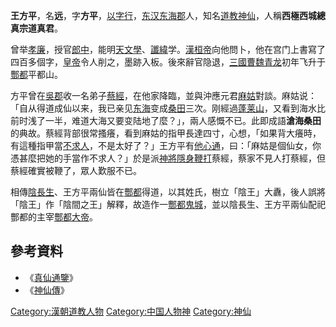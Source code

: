 '''王方平'''，名'''远'''，字'''方平'''，[[以字行|以字行]]，[[东汉|东汉]][[东海郡|东海郡]]人，知名[[道教|道教]][[神仙|神仙]]，人稱'''西極西城總真宗道真君'''。

曾举[[孝廉|孝廉]]，授官[[郎中|郎中]]，能明[[天文學|天文學]]、[[讖緯|讖緯]]学。[[漢桓帝|漢桓帝]]向他問卜，他在宫门上書寫了四百多個字，[[皇帝|皇帝]]令人削之，墨跡入板。後來辭官隐退，[[三國|三國]][[曹魏|曹魏]][[青龙|青龙]]初年飞升于[[酆都|酆都]]平都山。

方平曾在[[吳郡|吳郡]]收一名弟子[[蔡經|蔡經]]，在他家降臨，並與沖應元君[[麻姑|麻姑]]對談。麻姑说：「自从得道成仙以来，我已亲见[[东海|东海]]变成[[桑樹|桑田]]三次。刚經過[[蓬莱山|蓬莱山]]，又看到海水比前时浅了一半，难道大海又要变陆地了麼？」，兩人感慨不已。此即成語'''滄海桑田'''的典故。蔡經背部很常搔癢，看到麻姑的指甲長達四寸，心想，「如果背大癢時，有這種指甲當[[不求人|不求人]]，不是太好了？」王方平有[[他心通|他心通]]，曰：「麻姑是個仙女，你憑甚麼把她的手當作不求人？」於是派[[神將|神將]][[隱身|隱身]][[鞭打|鞭打]]蔡經，蔡家不見人打蔡經，但蔡經確實被鞭了，眾人歎服不已。

相傳[[陰長生|陰長生]]、王方平兩仙皆在[[酆都|酆都]]得道，以其姓氏，樹立「陰王」大纛，後人誤將「陰王」作「陰間之王」解釋，故造作一[[酆都鬼城|酆都鬼城]]，並以陰長生、王方平兩仙配祀酆都的主宰[[酆都大帝|酆都大帝]]。

== 參考資料 ==
*《[[真仙通鑒|真仙通鑒]]》
*《[[神仙傳|神仙傳]]》

[[Category:漢朝道教人物|Category:漢朝道教人物]]
[[Category:中国人物神|Category:中国人物神]]
[[Category:神仙|Category:神仙]]